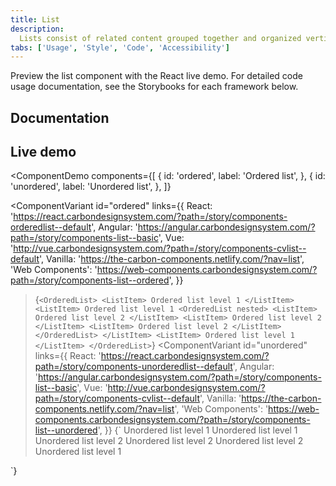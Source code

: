 ```yaml
---
title: List
description:
  Lists consist of related content grouped together and organized vertically.
tabs: ['Usage', 'Style', 'Code', 'Accessibility']
---
```


<PageDescription>

Preview the list component with the React live demo. For detailed code usage
documentation, see the Storybooks for each framework below.

</PageDescription>

## Documentation

<Row className="resource-card-group">
<Column colLg={4} colMd={4} noGutterSm>
  <ResourceCard
    subTitle="React"
    href="https://react.carbondesignsystem.com/?path=/story/components-orderedlist--default"
    >

<MdxIcon name="react" />

  </ResourceCard>
</Column>
<Column colLg={4} colMd={4} noGutterSm>
  <ResourceCard
      subTitle="Angular (Community)"
      href="https://angular.carbondesignsystem.com/?path=/story/components-list--basic"
      >

<MdxIcon name="angular" />

  </ResourceCard>
</Column>
<Column colLg={4} colMd={4} noGutterSm>
  <ResourceCard
      subTitle="Vue (Community)"
      href="http://vue.carbondesignsystem.com/?path=/story/components-cvlist--default"
      >

<MdxIcon name="vue" />

  </ResourceCard>
</Column>
<Column colLg={4} colMd={4} noGutterSm>
  <ResourceCard
      subTitle="Web Components (Community)"
      href="https://web-components.carbondesignsystem.com/?path=/story/components-list--ordered"
      >

<MdxIcon name="webcomponents" />

  </ResourceCard>
</Column>
</Row>

## Live demo

<!-- prettier-ignore-start -->

<ComponentDemo
  components={[
    {
      id: 'ordered',
      label: 'Ordered list',
    },
    {
      id: 'unordered',
      label: 'Unordered list',
    },
  ]}
>
  <ComponentVariant
    id="ordered"
    links={{
      React:
        'https://react.carbondesignsystem.com/?path=/story/components-orderedlist--default',
      Angular:
        'https://angular.carbondesignsystem.com/?path=/story/components-list--basic',
      Vue: 'http://vue.carbondesignsystem.com/?path=/story/components-cvlist--default',
      Vanilla: 'https://the-carbon-components.netlify.com/?nav=list',
      'Web Components':
        'https://web-components.carbondesignsystem.com/?path=/story/components-list--ordered',
    }}
  >{`
    <OrderedList>
      <ListItem>
        Ordered list level 1
      </ListItem>
      <ListItem>
        Ordered list level 1
        <OrderedList nested>
          <ListItem>
            Ordered list level 2
          </ListItem>
          <ListItem>
            Ordered list level 2
          </ListItem>
          <ListItem>
            Ordered list level 2
          </ListItem>
        </OrderedList>
      </ListItem>
      <ListItem>
        Ordered list level 1
      </ListItem>
    </OrderedList>
  `}</ComponentVariant>
  <ComponentVariant
    id="unordered"
    links={{
      React:
        'https://react.carbondesignsystem.com/?path=/story/components-unorderedlist--default',
      Angular:
        'https://angular.carbondesignsystem.com/?path=/story/components-list--basic',
      Vue: 'http://vue.carbondesignsystem.com/?path=/story/components-cvlist--default',
      Vanilla: 'https://the-carbon-components.netlify.com/?nav=list',
      'Web Components':
        'https://web-components.carbondesignsystem.com/?path=/story/components-list--unordered',
    }}
  >{`
      <UnorderedList>
        <ListItem>
          Unordered list level 1
        </ListItem>
        <ListItem>
          Unordered list level 1
          <UnorderedList nested>
            <ListItem>
              Unordered list level 2
            </ListItem>
            <ListItem>
              Unordered list level 2
            </ListItem>
            <ListItem>
              Unordered list level 2
            </ListItem>
          </UnorderedList>
        </ListItem>
        <ListItem>
          Unordered list level 1
        </ListItem>
      </UnorderedList>

`}</ComponentVariant>

</ComponentDemo>
<!-- prettier-ignore-end -->

